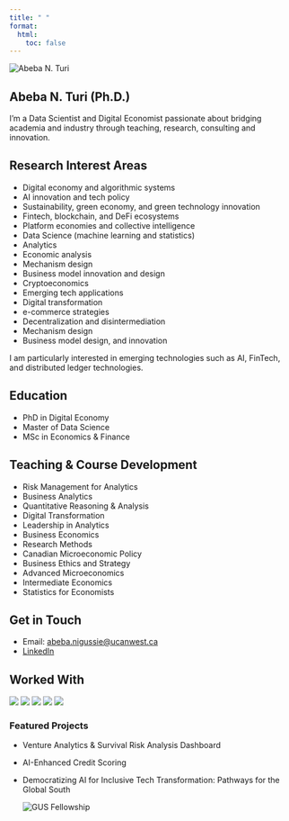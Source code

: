 ```yaml
---
title: " "
format:
  html:
    toc: false  
---
```


<div class="hero-with-feature">
  <section class="about-hero">
    <img src="images/UBC_20250626_MS_7938.jpg" alt="Abeba N. Turi" class="about-photo">
    <h1>Abeba N. Turi (Ph.D.)</h1>
    <p class="tagline">
      I’m a Data Scientist and Digital Economist passionate about bridging academia and industry through teaching, research, consulting and innovation.
    </p>
  </section>

</div>


## Research Interest Areas

- Digital economy and algorithmic systems  
- AI innovation and tech policy 
- Sustainability, green economy, and green technology innovation   
- Fintech, blockchain, and DeFi ecosystems  
- Platform economies and collective intelligence  
- Data Science (machine learning and statistics)
- Analytics  
- Economic analysis  
- Mechanism design  
- Business model innovation and design  
- Cryptoeconomics  
- Emerging tech applications 
- Digital transformation
- e-commerce strategies
- Decentralization and disintermediation
- Mechanism design
- Business model design, and innovation

I am particularly interested in emerging technologies such as AI, FinTech, and distributed ledger technologies.


## Education

- PhD in Digital Economy
- Master of Data Science
- MSc in Economics & Finance


## Teaching & Course Development

- Risk Management for Analytics  
- Business Analytics  
- Quantitative Reasoning & Analysis  
- Digital Transformation  
- Leadership in Analytics  
- Business Economics  
- Research Methods  
- Canadian Microeconomic Policy  
- Business Ethics and Strategy  
- Advanced Microeconomics  
- Intermediate Economics  
- Statistics for Economists

## Get in Touch

- Email: [abeba.nigussie@ucanwest.ca](mailto:abeba.nigussie@ucanwest.ca)  
- [LinkedIn](https://www.linkedin.com/in/abeba-n-turi-a70904a5/)

## Worked With

<div class="logo-gallery">
  ![](/images/gus.png)
  ![](/images/UNESCO.png)
  ![](/images/creative_distruction.png)
  ![](/images/UCW_LOGO-(002).png)
  ![](/images/NEU.png)
</div>

</div> <!-- end main-content -->


<div class="custom-sidebar">

::: {.featured-highlight}

### Featured Projects

<div class="featured-gallery">

- Venture Analytics & Survival Risk Analysis Dashboard
  
- AI-Enhanced Credit Scoring 

- Democratizing AI for Inclusive Tech Transformation: Pathways for the Global South
  
  <img src="/images/gus_fellowship.png" alt="GUS Fellowship" />

</div>

:::


</div> <!-- end content-with-sidebar -->
